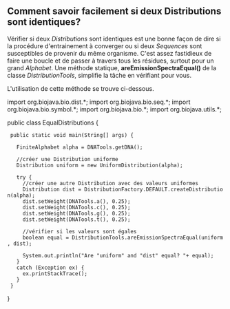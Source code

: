 == Comment savoir facilement si deux Distributions sont identiques? ==

Vérifier si deux ''Distributions'' sont identiques est une bonne façon de dire si la procédure d'entrainement à converger ou si deux ''Sequences'' sont susceptibles de provenir du même organisme. C'est assez fastidieux de faire une boucle et de passer à travers tous les résidues, surtout pour un grand ''Alphabet''. Une méthode statique, '''areEmissionSpectraEqual()''' de la classe ''DistributionTools'', simplifie la tâche en vérifiant pour vous.

L'utilisation de cette méthode se trouve ci-dessous.

<java>
import org.biojava.bio.dist.*;
import org.biojava.bio.seq.*;
import org.biojava.bio.symbol.*;
import org.biojava.bio.*;
import org.biojava.utils.*;

public class EqualDistributions {
  public static void main(String[] args) {
    
    FiniteAlphabet alpha = DNATools.getDNA();
    
    //créer une Distribution uniforme
    Distribution uniform = new UniformDistribution(alpha);
    
    try {
      //créer une autre Distribution avec des valeurs uniformes
      Distribution dist = DistributionFactory.DEFAULT.createDistribution(alpha);
      dist.setWeight(DNATools.a(), 0.25);
      dist.setWeight(DNATools.c(), 0.25);
      dist.setWeight(DNATools.g(), 0.25);
      dist.setWeight(DNATools.t(), 0.25);
      
      //vérifier si les valeurs sont égales
      boolean equal = DistributionTools.areEmissionSpectraEqual(uniform, dist);
      
      System.out.println("Are "uniform" and "dist" equal? "+ equal);
    }
    catch (Exception ex) {
      ex.printStackTrace();
    }
  }
}
</java>